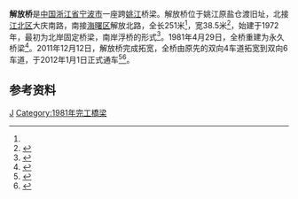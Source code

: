 {{Infobox Bridge
|bridge_name=解放桥
|image= Jiefang Bridge in Ningbo.jpg
|caption=拓宽前的解放桥，摄于2010年
|crosses=[[姚江|姚江]]
|locale=[[浙江省|浙江省]][[寧波市|寧波市]][[海曙区|海曙区]]和[[江北区_(宁波市)|江北区]]
|length={{convert|251|m}}
|width= {{convert|38.5|m}}
|open=1981年4月29日
|coordinates= {{coord|29|52|54.87|N|121|32|58.87|E|display=inline}} 
}}
'''解放桥'''是[[中国|中国]][[浙江省|浙江省]][[宁波市|宁波市]]一座跨[[姚江|姚江]]桥梁。解放桥位于姚江原盐仓渡旧址，北接[[江北区_(宁波市)|江北区]]大庆南路，南接[[海曙区|海曙区]]解放北路，全长251米<ref name="前世"/>，宽38.5米<ref>{{Cite web|title=解放桥拓宽工程搭起江面工作平台-解放桥,工作平台-中国宁波网-新闻中心|url=http://www.cnnb.com.cn/xinwen/system/2011/05/24/006942993.shtml|accessdate=2021-02-09|work=www.cnnb.com.cn|archive-date=2021-02-09|archive-url=https://web.archive.org/web/20210209145855/http://www.cnnb.com.cn/xinwen/system/2011/05/24/006942993.shtml|dead-url=no}}</ref>，始建于1972年，最初为北岸固定桥梁，南岸浮桥的形式<ref name="前世">{{Cite web|title=解放桥的前世今生-解放桥,车道,拓宽工程,简支梁桥,１９７０年,苍水街-中国宁波网-新闻中心|url=http://www.cnnb.com.cn/xinwen/system/2010/08/21/006649019.shtml|accessdate=2021-02-09|work=www.cnnb.com.cn|archive-date=2021-02-09|archive-url=https://web.archive.org/web/20210209145158/http://www.cnnb.com.cn/xinwen/system/2010/08/21/006649019.shtml|dead-url=no}}</ref>。1981年4月29日，全桥重建为永久桥梁<ref>{{Cite web|title=1981年4月29日|url=https://www.nbdaj.gov.cn/yw/nblssdjt/200904/t20090428_15160.shtml|accessdate=2021-02-09|work=www.nbdaj.gov.cn|archive-date=2021-02-09|archive-url=https://web.archive.org/web/20210209144919/https://www.nbdaj.gov.cn/yw/nblssdjt/200904/t20090428_15160.shtml|dead-url=no}}</ref>。2011年12月12日，解放桥完成拓宽，全桥由原先的双向4车道拓宽到双向6车道，于2012年1月1日正式通车<ref>{{Cite web|title=解放桥新桥昨日下午正式通车-解放桥,通车,新桥,-中国宁波网-新闻中心|url=http://www.cnnb.com.cn/xinwen/system/2011/12/13/007178581.shtml|accessdate=2021-02-09|work=www.cnnb.com.cn|archive-date=2021-02-15|archive-url=https://web.archive.org/web/20210215012812/http://www.cnnb.com.cn/xinwen/system/2011/12/13/007178581.shtml|dead-url=no}}</ref><ref>{{Cite web|title=老桥桥面铺完沥青 解放桥通行功能完全恢复-新闻中心-中国宁波网|url=http://www.cnnb.com.cn/xinwen/system/2012/01/02/007201126.shtml|accessdate=2021-02-09|work=www.cnnb.com.cn|archive-date=2021-02-09|archive-url=https://web.archive.org/web/20210209150211/http://www.cnnb.com.cn/xinwen/system/2012/01/02/007201126.shtml|dead-url=no}}</ref>。

== 参考资料 ==
{{reflist}}

{{宁波桥梁}}
{{Crossings navbox
|structure= 跨河设施
|place= [[姚江|姚江]]
|bridge= 解放桥
|bridge signs= 
|upstream= [[鼓楼站_(宁波市)|鼓楼]]-[[外滩大桥站|外滩大桥]]区间隧道
|upstream signs= [[File:NBRT_Line_2_icon.svg|40px]]
|downstream= [[新江桥|新江桥]]
|downstream signs=
}}
[[Category:宁波桥梁|J]]
[[Category:1981年完工橋梁|Category:1981年完工橋梁]]